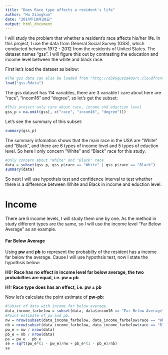 ```yaml
---
title: "Does Race type affects a resident's life"
author: "Hu Xiangkun"
date: "2014年10月20日"
output: html_document
---
```


I will study the problem that whether a resident's race affects his/her life. In this project, I use the data from General Social Survey (GSS), which conducted between 1972 - 2012 from the residents of United States. The dataset names "gss". I will figure this out by contrasting the education and income level between the white and black race.

First let's load the dataset as below:

```r
#The gss data can also be loaded from "http://d396qusza40orc.cloudfront.net/statistics/project/gss.Rdata"
load("gss.Rdata")
```

The gss dataset has 114 variables, there are 3 variable I care about here are "race", "incom16" and "degree", so let's get the subset:

```r
#This project only care about race, income and eduction level
gss_p = na.omit(gss[, c("race", "incom16", "degree")])
```

Let's see the summary of this subset:

```r
summary(gss_p)
```

The summary infomation shows that the main race in the USA are "White" and "Black", and there are 6 types of income level and 5 types of eduction level. So here I only concern "White" and "Black" race for this study.

```r
#Only concern about "White" and "Black" race
data = subset(gss_p, gss_p$race == "White" | gss_p$race == "Black")
summary(data)
```

So next I will use hypothsis test and confidence interval to test whether there is a difference between White and Black in income and eduction level.

Income
===========
There are 6 income levels, I will study them one by one. As the method in study different types are the same, so I will use the income level "Far Below Average" as an example.

#### Far Below Average
Using **pw** and **pb** to represent the probabilty of the resident has a income far below the average. Cause I will use hypothsis test, now I state the hypothsis below:

**H0: Race has no effect in income level far below average, the two probabilties are equal, i.e. pw = pb** 

**H1: Race type does has an effect, i.e. pw ≠ pb**

Now let's calculate the point estimate of **pw-pb**:

```r
#Subset of data with income far below average
data_income_farbelow = subset(data, data$incom16 == "Far Below Average")
#Point estimate of pw and pb.
nw = nrow(subset(data_income_farbelow, data_income_farbelow$race == "White"))
nb = nrow(subset(data_income_farbelow, data_income_farbelow$race == "Black"))
pw_e = nw / nrow(data)
pb_e = nb / nrow(data)
pe = pw_e - pb_e
se = sqrt(pw_e*(1 - pw_e)/nw + pb_e*(1 - pb_e)/nb)
se
```








